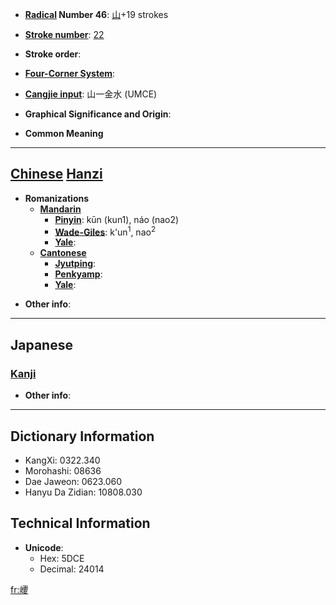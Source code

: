 * '''[[Wiktionary:Chinese radical index| Radical]] Number 46''': [[Wiktionary:Chinese radical index 山|山]]+19 strokes

* '''[[Wiktionary:Chinese total strokes index|Stroke number]]''': [[Wiktionary:Chinese total strokes index 22|22]]

* '''Stroke order''': 

* '''[[Wiktionary:Chinese four corner index|Four-Corner System]]''': 

* '''[[Wiktionary:Chinese Cangjie index|Cangjie input]]''': 山一金水 (UMCE)

* '''Graphical Significance and Origin''': 

* '''Common Meaning'''

----

== [[Chinese]] [[Hanzi]] ==

* '''Romanizations'''
** '''[[Mandarin]]'''
*** '''[[Pinyin]]''': kūn (kun1), náo (nao2)
*** '''[[Wade-Giles]]''': k'un<sup>1</sup>, nao<sup>2</sup>
*** '''[[Yale]]''': 
** '''[[Cantonese]]'''
*** '''[[Jyutping]]''':
*** '''[[Penkyamp]]''': 
*** '''[[Yale]]''': 

* '''Other info''': 

----

==Japanese==
===[[Kanji]]===
{{kanji|on readings=[[どう]] (dō)
|kun readings=
}}

* '''Other info''':  

----

== Dictionary Information ==

* KangXi: 0322.340
* Morohashi: 08636
* Dae Jaweon: 0623.060
* Hanyu Da Zidian: 10808.030

== Technical Information ==

* '''Unicode''':
** Hex: 5DCE
** Decimal: 24014

[[fr:巎]]